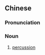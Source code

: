{{also|叩诊}}
==Chinese==
{{zh-forms|s=叩诊}}

===Pronunciation===
{{zh-pron
|m=kòuzhěn
|cat=n
}}

===Noun===
{{zh-noun}}

# {{lb|zh|medicine}} [[percussion]]